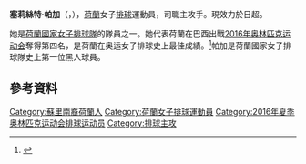 {{Infobox 排球選手
| name           = 塞莉絲特·帕加
| image          = 20130908 Volleyball EM 2013 by Olaf Kosinsky-0521.jpg
| image_size     = 
| caption        = 
| fullname       = Celeste Plak
| nickname       = 
| nationality    = {{NED}}
| birth_date     = {{birth date and age|1995|10|26|mf=y}}<ref name="FIVB">{{cite web|url=http://rio2016.fivb.com/en/volleyball/women/teams/ned-netherlands/players/celeste-plak?id=53637|title=Players - CELESTE PLAK|publisher=2016年夏季奥林匹克运动会官網|accessdate=2016-08-26|archive-date=2019-08-18|archive-url=https://web.archive.org/web/20190818002145/http://rio2016.fivb.com/en/volleyball/women/teams/ned-netherlands/players/celeste-plak?id=53637|dead-url=no}}</ref>                 
| birth_place    = {{NED}}Tuitjenhorn
| death_date     = 
| death_place    = 
| hometown       = 
| height         = {{height|m=1.90}}
| weight         = {{convert|90|kg|lb}}
| spike          = {{convert|314|cm}}
| block          = {{convert|302|cm}}
| college        = 
| position       = 主攻手
| currentclub    = {{Flagicon|ITA}} {{link-en|諾瓦拉女排俱乐部|AGIL Volley}}
| currentnumber  = 4（俱樂部），4（國家隊）
| years          = {{ubl | 2014－2016 | 2016－2019 | 2019－2020 | 2021－ }}
| teams          = {{ubl |{{Flagicon|ITA}} {{link-en|貝爾加莫女排俱乐部|Volley Bergamo}} |{{Flagicon|ITA}} {{link-en|諾瓦拉女排俱乐部|AGIL Volley}} | {{flagicon|Turkey}} {{link-en|艾登都會女排俱樂部|Pallavolo Scandicci}} | {{Flagicon|JPN}} {{link-en|姬路维多利亚女排俱樂部|Pallavolo Scandicci}} }}
| nationalyears  = 2013–
| nationalteam   = {{Flagicon|NED}} [[荷蘭國家女子排球隊|荷蘭國家女子排球隊]]
| medaltemplates =
}}

'''塞莉絲特·帕加'''（{{lang-en|Celeste Plak}}，{{bd|1995年|10月26日|catIdx=P}}），[[荷蘭|荷蘭]]女子[[排球|排球]]運動員，司職主攻手。現效力於日超{{link-en|姬路维多利亚女排俱樂部|Pallavolo Scandicci}}。

她是[[荷蘭國家女子排球隊|荷蘭國家女子排球隊]]的隊員之一。她代表荷蘭在巴西出戰[[2016年夏季奧林匹克運動會女子排球比賽|2016年奥林匹克运动会]]奪得第四名，是荷蘭在奥运女子排球史上最佳成績。<ref>{{cite web|url=http://rio2016.fivb.com/en/volleyball/women/results%20and%20ranking/finals|title=FINALS - WOMEN|accessdate=2016-08-26|date=2016-08-20|author=2016年夏季奥林匹克运动会官網|archive-date=2016-11-30|archive-url=https://web.archive.org/web/20161130110228/http://rio2016.fivb.com/en/volleyball/women/results%20and%20ranking/finals|dead-url=no}}</ref>帕加是荷蘭國家女子排球隊史上第一位黑人球員。

==參考資料==
{{Reflist}}

{{DEFAULTSORT: Plak, Celeste}}
[[Category:蘇里南裔荷蘭人|Category:蘇里南裔荷蘭人]]
[[Category:荷蘭女子排球運動員|Category:荷蘭女子排球運動員]]
[[Category:2016年夏季奥林匹克运动会排球运动员|Category:2016年夏季奥林匹克运动会排球运动员]]
[[Category:排球主攻|Category:排球主攻]]